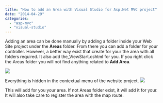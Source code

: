 ```yaml
---
title: "How to add an Area with Visual Studio for Asp.Net MVC project"
date: "2014-04-29"
categories: 
  - "asp-mvc"
  - "visual-studio"
---
```


Adding an area can be done manually by adding a folder inside your Web Site project under the **Areas** folder. From there you can add a folder for your controller. However, a better way exist that create for your the area with all folders required. It also add the_ViewStart.cshtml for you. If you right click the Areas folder you will not find anything related to **Add Area**.

![](images/NoArea-400x361.png)

Everything is hidden in the contextual menu of the website project. ![](images/Area-400x383.png)

This will add for you your area. If not Areas folder exist, it will add it for your. It will also take care to register the area with the map route.
